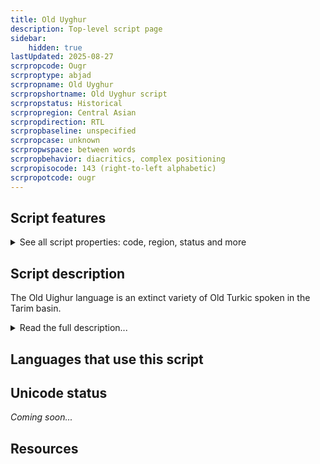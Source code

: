 ```yaml
---
title: Old Uyghur
description: Top-level script page
sidebar:
    hidden: true
lastUpdated: 2025-08-27
scrpropcode: Ougr
scrproptype: abjad
scrpropname: Old Uyghur
scrpropshortname: Old Uyghur script
scrpropstatus: Historical
scrpropregion: Central Asian
scrpropdirection: RTL
scrpropbaseline: unspecified
scrpropcase: unknown
scrpropwspace: between words
scrpropbehavior: diacritics, complex positioning
scrpropisocode: 143 (right-to-left alphabetic)
scrpropotcode: ougr
---
```



## Script features

<details>
<summary> See all script properties: code, region, status and more</summary>
<ScriptInfo />
</details>

## Script description

The Old Uighur language is an extinct variety of Old Turkic spoken in the Tarim basin.

<details>
<summary>Read the full description...</summary>It is an ancestor of the modern Uyghur language. The language was written using what has been described as an “alphabetized abjad”, with <a href='/reference/glossary#matlec'>matres lectionis</a> used for indicating both long and short vowels. The Old Uighur script was the prototype for the Mongolian and Manchu scripts.

_This script is not currently recognized by the [ISO 15924 standard](http://www.unicode.org/iso15924/), but is included in ScriptSource for research purposes. If you have any information on this script, please add the information to this site. Your contributions can be a great help in refining and expanding the ISO 15924 standard. The [Script Encoding Initiative](http://www.linguistics.berkeley.edu/sei/) is working to support the inclusion of this script in the standard, and contributions here will support their efforts._
</details>

## Languages that use this script

<WsList script='Ougr' wsMax='5' />

## Unicode status

_Coming soon..._

## Resources

<ScriptResources detailSummary='seemore' />


